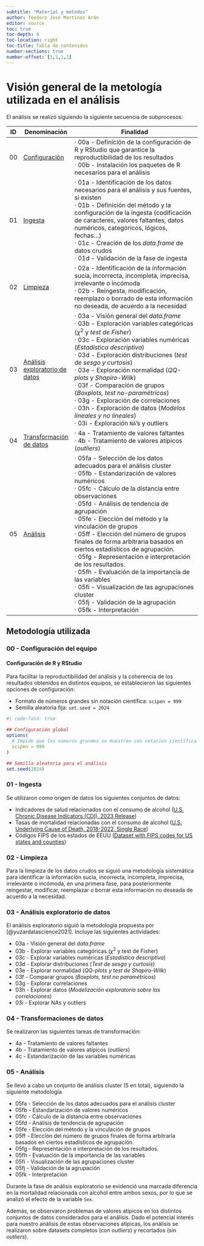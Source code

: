 ```yaml
---
subtitle: "Material y métodos"
author: Teodoro José Martínez Arán
editor: source
toc: true
toc-depth: 4
toc-location: right
toc-title: Tabla de contenidos
number-sections: true
number-offset: [1,1,1,1]
---
```


# Visión general de la metología utilizada en el análisis {.unnumbered}

El análisis se realizó siguiendo la siguiente secuencia de subprocesos:

| ID  | Denominación                                      | Finalidad                                                                                                                                                                                                                                                                                                                                                                                                                                                                                                                                                                                                                                                     |
|-----|---------------------------------------------------|---------------------------------------------------------------------------------------------------------------------------------------------------------------------------------------------------------------------------------------------------------------------------------------------------------------------------------------------------------------------------------------------------------------------------------------------------------------------------------------------------------------------------------------------------------------------------------------------------------------------------------------------------------------|
| 00  | [Configuración](05a_config.qmd)                   | · 00a - Definición de la configuración de R y RStudio que garantice la reproductibilidad de los resultados<br>· 00b - Instalación los paquetes de R necesarios para el análisis                                                                                                                                                                                                                                                                                                                                                                                                                                                                               |
| 01  | [Ingesta](05b_ingesta.qmd)                        | · 01a - Identificación de los datos necesarios para el análisis y sus fuentes, si existen<br>· 01b - Definición del método y la configuración de la ingesta (codificación de caracteres, valores faltantes, datos numéricos, categóricos, lógicos, fechas…)<br>· 01c - Creación de los *data.frame* de datos crudos<br>· 01d - Validación de la fase de ingesta                                                                                                                                                                                                                                                                                               |
| 02  | [Limpieza](05c_limpieza.qmd)                      | · 02a - Identificación de la información sucia, incorrecta, incompleta, imprecisa, irrelevante o incómoda<br>· 02b - Reingesta, modificación, reemplazo o borrado de esta información no deseada, de acuerdo a la necesidad                                                                                                                                                                                                                                                                                                                                                                                                                                   |
| 03  | [Análisis exploratorio de datos](05d_eda.qmd)     | · 03a - Visión general del *data.frame*<br>· 03b - Exploración variables categóricas ($\chi^2$ y *test de Fisher*)<br>· 03c - Exploración variables numéricas (*Estadística descriptiva*)<br>· 03d - Exploración distribuciones (*test de sesgo y curtosis*)<br>· 03e - Exploración normalidad (*QQ-plots* y *Shapiro-Wilk*)<br>· 03f - Comparación de grupos (*Boxplots, test no-paramétricos*)<br>· 03g - Exploración de correlaciones<br>· 03h - Exploración de datos (*Modelos lineales y no lineales*)<br>· 03i - Exploración `NA`'s y outliers                                                                                                          |
| 04  | [Transformación de datos](05e_transformacion.qmd) | · 4a - Tratamiento de valores faltantes<br>· 4b - Tratamiento de valores atípicos (*outliers*)                                                                                                                                                                                                                                                                                                                                                                                                                                                                                                                                                                |
| 05  | [Análisis](06_resultados.qmd)                     | · 05fa - Selección de los datos adecuados para el análisis cluster<br>· 05fb - Estandarización de valores numéricos<br>· 05fc - Cálculo de la distancia entre observaciones<br>· 05fd - Análisis de tendencia de agrupación<br>· 05fe - Elección del método y la vinculación de grupos<br>· 05ff - Elección del número de grupos finales de forma arbitraria basados en ciertos estadísticos de agrupación.<br>· 05fg - Representación e interpretación de los resultados.<br>· 05fh - Evaluación de la importancia de las variables<br>· 05fi - Visualización de las agrupaciones cluster<br>· 05fj - Validación de la agrupación<br>· 05fk - Interpretación |

## Metodología utilizada

### 00 - Configuración del equipo

#### Configuración de R y RStudio

Para facilitar la reproductibilidad del análisis y la coherencia de los resultados obtenidos en distintos equipos, se establecieron las siguientes opciones de configuración:

-   Formato de números grandes sin notación científica: `scipen = 999`
-   Semilla aleatoria fija: `set.seed = 2024`

```r
#| code-fold: true

## Configuración global
options(
  # Impide que los números grandes se muestren con notación científica
  scipen = 999
)

## Semilla aleatoria para el análisis
set.seed(2024)
```

### 01 - Ingesta

Se utilizaron como origen de datos los siguientes conjuntos de datos:

-   Indicadores de salud relacionados con el consumo de alcohol ([U.S. Chronic Disease Indicators (CDI), 2023 Release](https://data.cdc.gov/Chronic-Disease-Indicators/U-S-Chronic-Disease-Indicators-CDI-2023-Release/g4ie-h725/about_data))
-   Tasas de mortalidad relacionadas con el consumo de alcohol ([U.S. Underlying Cause of Death, 2018-2022, Single Race](https://wonder.cdc.gov/ucd-icd10-expanded.html))
-   Códigos FIPS de los estados de EEUU ([Dataset with FIPS codes for US states and counties](https://search.r-project.org/CRAN/refmans/tidycensus/html/fips_codes.html))

### 02 - Limpieza

Para la limpieza de los datos crudos se siguió una metodología sistemática para identificar la información sucia, incorrecta, incompleta, imprecisa, irrelevante o incómoda, en una primera fase, para posteriormente reingestar, modificar, reemplazar o borrar esta información no deseada de acuerdo a la necesidad.

### 03 - Análisis exploratorio de datos

El análisis exploratorio siguió la metodología propuesta por [@yuzardatascience2021]. Incluye las siguientes actividades:

-   03a - Visión general del *data.frame*
-   03b - Explorar variables categóricas ($\chi^2$ y test de Fisher)
-   03c - Explorar variables numéricas (*Estadística descriptiva*)
-   03d - Explorar distribuciones (*Test de sesgo y curtosis*)
-   03e - Explorar normalidad (*QQ-plots y test de Shapiro-Wilk*)
-   03f - Comparar grupos (*Boxplots, test no paramétricos*)
-   03g - Explorar correlaciones
-   03h - Explorar datos (*Modelización exploratoria sobre las correlaciones*)
-   03i - Explorar NAs y outliers

### 04 - Transformaciones de datos

Se realizaron las siguientes tareas de transformación:

-   4a - Tratamiento de valores faltantes
-   4b - Tratamiento de valores atípicos (*outliers*)
-   4c - Estandarización de las variables numéricas

### 05 - Análisis

Se llevó a cabo un conjunto de análisis cluster (5 en total), siguiendo la siguiente metodología

-   05fa - Selección de los datos adecuados para el análisis cluster
-   05fb - Estandarización de valores numéricos
-   05fc - Cálculo de la distancia entre observaciones
-   05fd - Análisis de tendencia de agrupación
-   05fe - Elección del método y la vinculación de grupos
-   05ff - Elección del número de grupos finales de forma arbitraria basados en ciertos estadísticos de agrupación.
-   05fg - Representación e interpretación de los resultados.
-   05fh - Evaluación de la importancia de las variables
-   05fi - Visualización de las agrupaciones cluster
-   05fj - Validación de la agrupación
-   05fk - Interpretación

Durante la fase de análisis exploratorio se evidenció una marcada diferencia en la mortalidad relacionada con alcohol entre ambos sexos, por lo que se analizó el efecto de la variable `Sex`.

Además, se observaron problemas de valores atípicos en los distintos conjuntos de datos considerados para el análisis. Dado el potencial interés para nuestro análisis de estas observaciones atípicas, los análisis se realizaron sobre datasets completos (con *outliers*) y recortados (sin *outliers*).
